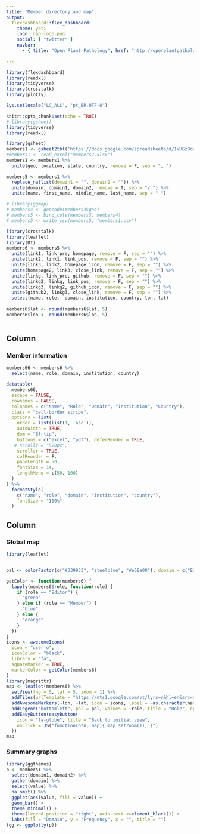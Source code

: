 ```yaml
---
title: "Member directory and map"
output: 
  flexdashboard::flex_dashboard:
    theme: yeti
    logo: opp-logo.png
    social: [ "twitter" ]
    navbar:
      - { title: "Open Plant Pathology", href: "http://openplantpathology.netlify.com", align: right }
    
---
```



<link rel="stylesheet" href="fontawesome.min.css">

```r
library(flexdashboard)
library(readxl)
library(tidyverse)
library(crosstalk)
library(plotly)
```


```r
Sys.setlocale("LC_ALL", "pt_BR.UTF-8")
```


```r
knitr::opts_chunk$set(echo = TRUE)
# library(gsheet)
library(tidyverse)
library(readxl)

library(gsheet)
members1 <- gsheet2tbl('https://docs.google.com/spreadsheets/d/1VHGz8oWia5qvleUozznCIgd9bD85XoXm1NWmE6t8nzo/edit?usp=sharing')
#members1 <- read_excel("members2.xlsx")
members1 <- members1 %>%
  unite(geo, location, state, country, remove = F, sep = ", ")
```


```r

members5 <- members1 %>%
  replace_na(list(domain1 = "", domain2 = "")) %>%
  unite(domain, domain1, domain2, remove = T, sep = "/ ") %>%
  unite(name, first_name, middle_name, last_name, sep = " ")
```

```r
# library(ggmap)
# members4 <- geocode(members3$geo)
# members5 <- bind_cols(members3, members4)
# members5 <- write_csv(members5, "members1.csv")
```


```r
library(crosstalk)
library(leaflet)
library(DT)
members6 <- members5 %>%
  unite(link1, link_pre, homepage, remove = F, sep = "") %>%
  unite(link2, link1, link_pos, remove = F, sep = "") %>%
  unite(link3, link2, homepage_icon, remove = F, sep = "") %>%
  unite(homepage2, link3, close_link, remove = F, sep = "") %>%
  unite(linkg, link_pre, github, remove = F, sep = "") %>%
  unite(linkg2, linkg, link_pos, remove = F, sep = "") %>%
  unite(linkg3, linkg2, github_icon, remove = F, sep = "") %>%
  unite(github2, linkg3, close_link, remove = F, sep = "") %>%
  select(name, role,  domain, institution, country, lon, lat) 
  
members6$lat <- round(members6$lat, 5)
members6$lon <- round(members6$lon, 5)



```


Column {data-width=650px}
----------------------------------



### <i class="fa fa-table" aria-hidden="true"></i> Member information

```r
members66 <- members6 %>% 
  select(name, role, domain, institution, country)

datatable(
  members66,
  escape = FALSE,
  rownames = FALSE,
  colnames = c("Name", "Role", "Domain", "Institution", "Country"),
  class = "cell-border stripe",
  options = list(
    order = list(list(1, 'asc')),
    autoWidth = TRUE,
    dom = "Bfrtip",
    buttons = c("excel", "pdf"), deferRender = TRUE,
   # scrollY = "520px",
    scroller = TRUE,
    colReorder = F,
    pageLength = 50,
    fontSize = 14,
    lengthMenu = c(50, 100)
  )
) %>%
  formatStyle(
    c("name", "role", "domain", "institution", "country"),
    fontSize = "100%"
  )
```






Column {}
----------------------------------


###  <i class="fa fa-map" aria-hidden="true"></i> Global map

```r
library(leaflet)


pal <- colorFactor(c("#339933", "steelblue", "#e68a00"), domain = c("Editor", "Reviewer", "Member"))

getColor <- function(members6) {
  lapply(members6$role, function(role) {
    if (role == "Editor") {
      "green"
    } else if (role == "Member") {
      "blue"
    } else {
      "orange"
    }
  })
}
icons <- awesomeIcons(
  icon = "user-o",
  iconColor = "black",
  library = "fa",
  squareMarker = TRUE,
  markerColor = getColor(members6)
)
library(magrittr)
map <- leaflet(members6) %>%
  setView(lng = 0, lat = 5, zoom = 1) %>%
  addTiles(urlTemplate = "https://mts1.google.com/vt/lyrs=r&hl=en&src=app&x={x}&y={y}&z={z}&s=G", attribution = "Google") %>%
  addAwesomeMarkers(~lon, ~lat, icon = icons, label = ~as.character(name), clusterOptions = markerClusterOptions()) %>%
  addLegend("bottomleft", pal = pal, values = ~role, title = "Role", opacity = 1) %>%
  addEasyButton(easyButton(
    icon = "fa-globe", title = "Back to initial view",
    onClick = JS("function(btn, map){ map.setZoom(1); }")
  ))
map
```







### <i class="fa fa-bar-chart" aria-hidden="true"></i> Summary graphs


```r

library(ggthemes)
p <- members1 %>%
  select(domain1, domain2) %>% 
  gather(domain) %>% 
  select(value) %>% 
  na.omit() %>% 
  ggplot(aes(value, fill = value)) +
  geom_bar() +
  theme_minimal() +
  theme(legend.position = "right", axis.text.x=element_blank()) +
  labs(fill = "Domain", y = "Frequency", x = "", title = "")
(gg <- ggplotly(p))
```


